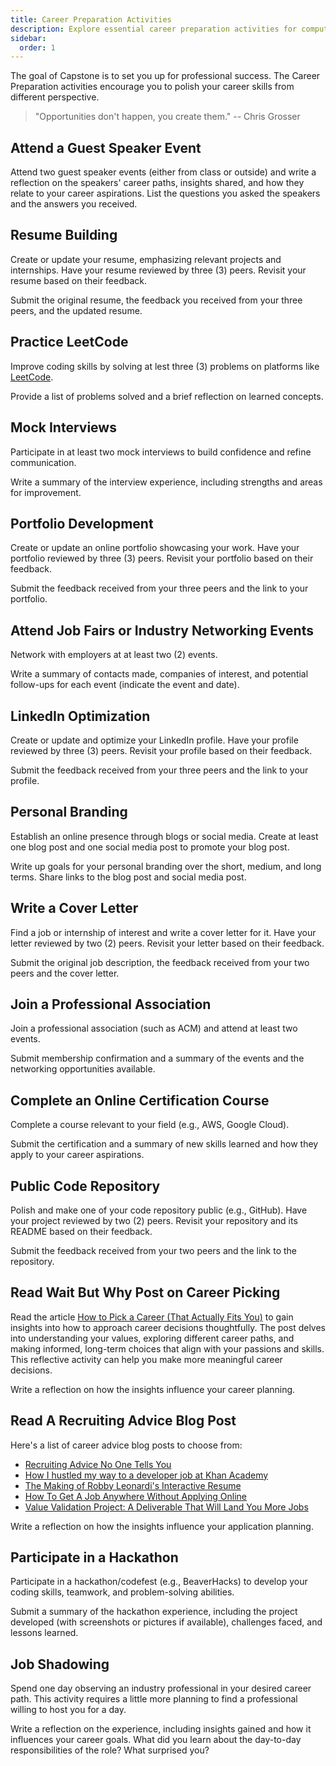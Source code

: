 ```yaml
---
title: Career Preparation Activities
description: Explore essential career preparation activities for computer science students, including resume building, LinkedIn optimization, mock interviews, portfolio development, and attending job fairs. Gain practical skills to enhance your job search and professional growth.
sidebar:
  order: 1
---
```



The goal of Capstone is to set you up for professional success. The Career Preparation activities encourage you to polish your career skills from different perspective.

> "Opportunities don't happen, you create them." --  Chris Grosser

## Attend a Guest Speaker Event

<Badge text="Individual Activity" variant="success" class="mb-6"/>

Attend two guest speaker events (either from class or outside) and write a reflection on the speakers' career paths, insights shared, and how they relate to your career aspirations. List the questions you asked the speakers and the answers you received.

## Resume Building

<Badge text="Individual Activity" variant="success" class="mb-6"/>

Create or update your resume, emphasizing relevant projects and internships. Have your resume reviewed by three (3) peers. Revisit your resume based on their feedback.

Submit the original resume, the feedback you received from your three peers, and the updated resume.

## Practice LeetCode

<Badge text="Individual Activity" variant="success" class="mb-6"/>

Improve coding skills by solving at lest three (3) problems on platforms like [LeetCode](https://leetcode.com/). 

Provide a list of problems solved and a brief reflection on learned concepts.

## Mock Interviews

<Badge text="Individual Activity" variant="success" class="mb-6"/>

Participate in at least two mock interviews to build confidence and refine communication.

Write a summary of the interview experience, including strengths and areas for improvement.

## Portfolio Development

<Badge text="Individual Activity" variant="success" class="mb-6"/>

Create or update an online portfolio showcasing your work. Have your portfolio reviewed by three (3) peers. Revisit your portfolio based on their feedback.

Submit the feedback received from your three peers and the link to your portfolio.

## Attend Job Fairs or Industry Networking Events

<Badge text="Individual Activity" variant="success" class="mb-6"/>

Network with employers at at least two (2) events.

Write a summary of contacts made, companies of interest, and potential follow-ups for each event (indicate the event and date).

## LinkedIn Optimization

<Badge text="Individual Activity" variant="success" class="mb-6"/>

Create or update and optimize your LinkedIn profile. Have your profile reviewed by three (3) peers. Revisit your profile based on their feedback.

Submit the feedback received from your three peers and the link to your profile.

## Personal Branding

<Badge text="Individual Activity" variant="success" class="mb-6"/>

Establish an online presence through blogs or social media. Create at least one blog post and one social media post to promote your blog post. 

Write up goals for your personal branding over the short, medium, and long terms. Share links to the blog post and social media post.

## Write a Cover Letter

<Badge text="Individual Activity" variant="success" class="mb-6"/>

Find a job or internship of interest and write a cover letter for it. Have your letter reviewed by two (2) peers. Revisit your letter based on their feedback.

Submit the original job description, the feedback received from your two peers and the cover letter.

## Join a Professional Association

<Badge text="Individual Activity" variant="success" class="mb-6"/>

Join a professional association (such as ACM) and attend at least two events.

Submit membership confirmation and a summary of the events and the networking opportunities available. 

## Complete an Online Certification Course

<Badge text="Individual Activity" variant="success" class="mb-6"/>

Complete a course relevant to your field (e.g., AWS, Google Cloud).

Submit the certification and a summary of new skills learned and how they apply to your career aspirations.

## Public Code Repository

<Badge text="Individual Activity" variant="success" class="mb-6"/>

Polish and make one of your code repository public (e.g., GitHub). Have your project reviewed by two (2) peers. Revisit your repository and its README based on their feedback.

Submit the feedback received from your two peers and the link to the repository.

## Read Wait But Why Post on Career Picking

<Badge text="Individual Activity" variant="success" class="mb-6"/>

Read the article [How to Pick a Career (That Actually Fits You)](https://waitbutwhy.com/2018/04/picking-career.html) to gain insights into how to approach career decisions thoughtfully. The post delves into understanding your values, exploring different career paths, and making informed, long-term choices that align with your passions and skills. This reflective activity can help you make more meaningful career decisions.

Write a reflection on how the insights influence your career planning.

## Read A Recruiting Advice Blog Post

<Badge text="Individual Activity" variant="success" class="mb-6"/>

Here's a list of career advice blog posts to choose from:

- [Recruiting Advice No One Tells You](https://medium.com/@drogier/recruiting-advice-no-one-tells-you-5ae6fb285d1)
- [How I hustled my way to a developer job at Khan Academy](https://www.stephjang.com/blog/khan-academy-job/)
- [The Making of Robby Leonardi's Interactive Resume](https://thefwa.com/article/the-making-of-robby-leonardi-s-interactive-resume)
- [How To Get A Job Anywhere Without Applying Online](https://cultivatedculture.com/how-to-get-a-job-anywhere-no-connections/) 
- [Value Validation Project: A Deliverable That Will Land You More Jobs](https://cultivatedculture.com/value-validation-project/)

Write a reflection on how the insights influence your application planning.

## Participate in a Hackathon

<Badge text="Individual Activity" variant="success" class="mb-6"/>
<Badge text="Team Activity" variant="note" class="mb-6" />

Participate in a hackathon/codefest (e.g., BeaverHacks) to develop your coding skills, teamwork, and problem-solving abilities. 

Submit a summary of the hackathon experience, including the project developed (with screenshots or pictures if available), challenges faced, and lessons learned.

## Job Shadowing

<Badge text="Individual Activity" variant="success" class="mb-6"/>

Spend one day observing an industry professional in your desired career path. This activity requires a little more planning to find a professional willing to host you for a day.

Write a reflection on the experience, including insights gained and how it influences your career goals. What did you learn about the day-to-day responsibilities of the role? What surprised you?
